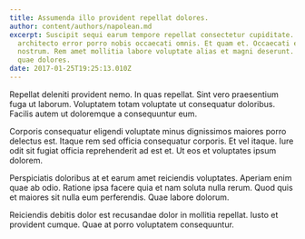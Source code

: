 ```yaml
---
title: Assumenda illo provident repellat dolores.
author: content/authors/napolean.md
excerpt: Suscipit sequi earum tempore repellat consectetur cupiditate. Tempore
  architecto error porro nobis occaecati omnis. Et quam et. Occaecati est
  nostrum. Rem amet mollitia labore voluptate alias et magni deserunt. Impedit
  quae dolores.
date: 2017-01-25T19:25:13.010Z
---
```

Repellat deleniti provident nemo. In quas repellat. Sint vero praesentium fuga ut laborum. Voluptatem totam voluptate ut consequatur doloribus. Facilis autem ut doloremque a consequuntur eum.
 Corporis consequatur eligendi voluptate minus dignissimos maiores porro delectus est. Itaque rem sed officia consequatur corporis. Et vel itaque. Iure odit sit fugiat officia reprehenderit ad est et. Ut eos et voluptates ipsum dolorem.
 Perspiciatis doloribus at et earum amet reiciendis voluptates. Aperiam enim quae ab odio. Ratione ipsa facere quia et nam soluta nulla rerum. Quod quis et maiores sit nulla eum perferendis. Quae labore dolorum.
 Reiciendis debitis dolor est recusandae dolor in mollitia repellat. Iusto et provident cumque. Quae at porro voluptatem consequuntur.